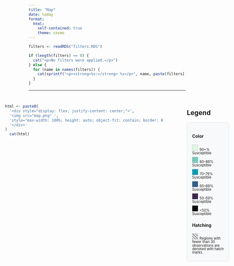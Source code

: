 ```yaml
---
title: "Map"
date: today
format:
  html:
    self-contained: true 
    theme: cosmo
---
```


```r
filters <- readRDS("filters.RDS")
```

::: {.callout-note title="Active Filters"}
::: {style="line-height: 1.1; white-space: normal; word-wrap: break-word; overflow-wrap: break-word; font-family: inherit; font-size: 0.7rem; "}
:::

```r
if (length(filters) == 0) {
  cat("<p>No filters were applied.</p>")
} else {
  for (name in names(filters)) {
    cat(sprintf("<p><strong>%s:</strong> %s</p>", name, paste(filters[[name]], collapse = ", ")))
  }
}
```
:::

------------------------------------------------------------------------
<div class="wide-container">
::: columns
::: {.column width="75%"}
```r
html <- paste0(
  '<div style="display: flex; justify-content: center;">',
  '<img src="map.png" ',
  'style="max-width: 100%; height: auto; object-fit: contain; border: 0; padding: 0.2rem;" />',
  '</div>'
)
  cat(html)
```
:::

::: {.column width="5%"}
:::

::: {.column width="20%"}
## Legend
::: legend-well
#### Color
::: legend-section
::: legend-item
<span class="legend-swatch" style="background-color: #E0F7E1;"></span> [90+% Susceptible]{.legend-label}
:::

::: legend-item
<span class="legend-swatch" style="background-color: #71CDB8;"></span> [80--89% Susceptible]{.legend-label}
:::

::: legend-item
<span class="legend-swatch" style="background-color: #009FB3;"></span> [70--79% Susceptible]{.legend-label}
:::

::: legend-item
<span class="legend-swatch" style="background-color: #2E5F90;"></span> [60--69% Susceptible]{.legend-label}
:::

::: legend-item
<span class="legend-swatch" style="background-color: #3E294E;"></span> [50--59% Susceptible]{.legend-label}
:::

::: legend-item
<span class="legend-swatch" style="background-color: #070707;"></span> [&lt;50% Susceptible]{.legend-label}
:::
:::
#### Hatching
::: legend-section
::: legend-item
<span class="legend-swatch" style="background: repeating-linear-gradient(45deg, #999, #999 3px, #fff 3px, #fff 6px);"></span> [Regions with fewer than 30 observations are denoted with hatch marks.]{.legend-label}
:::
:::
:::
:::
:::
</div>

```{=html}
<style>
.wide-container {
  width: 75vw;
  margin-left: calc(-37.5vw + 50%);
  padding: 1rem 2rem;
  overflow-x: auto;
}
.legend-well {
  background-color: #f8f9fa;
  border: 1px solid #dee2e6;
  padding: 1rem;
  border-radius: 0.5rem;
}
.legend-section {
}
.legend-item {
  display: flex;
  align-items: center;
  gap: 0.5rem;
  margin: 0.25rem 0;
  line-height: 1;
}
.legend-swatch {
  width: 18px;
  height: 18px;
  display: inline-block;
  border: 1px solid #ccc;
}
.legend-label {
  font-size: 0.7rem;
}
p{
margin-top: 0;
margin-bottom: 0.1rem;
}

@media print {
  * {
    -webkit-print-color-adjust: exact !important;
    print-color-adjust: exact !important;
  }
}

</style>
```
